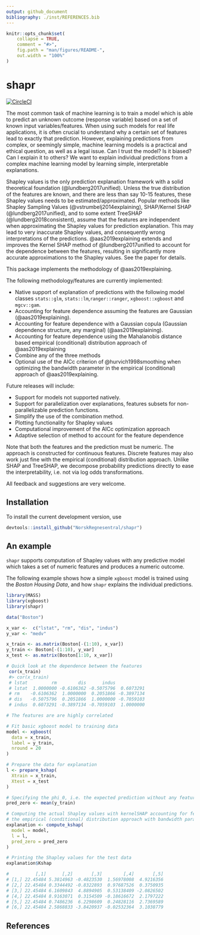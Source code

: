 ```yaml
---
output: github_document
bibliography: ./inst/REFERENCES.bib
---
```


<!-- README.md is generated from README.Rmd. Please edit that file -->

```r
knitr::opts_chunk$set(
    collapse = TRUE,
    comment = "#>",
    fig.path = "man/figures/README-",
    out.width = "100%"
)

```

# shapr

[![CircleCI](https://circleci.com/gh/NorskRegnesentral/shapr.svg?style=svg&circle-token=7c2a3a4edc870b4694982f0fe8ac66f92d639099)](https://circleci.com/gh/NorskRegnesentral/shapr)

The most common task of machine learning is to train a model which is able to predict an unknown outcome (response variable) based on a set of known input variables/features.
When using such models for real life applications, it is often crucial to understand why a certain set of features lead to exactly that prediction.
However, explaining predictions from complex, or seemingly simple, machine learning models is a practical and ethical question, as well as a legal issue. Can I trust the model? Is it biased? Can I explain it to others? We want to explain individual predictions from a complex machine learning model by learning simple, interpretable  explanations.

Shapley values is the only prediction explanation framework with a solid theoretical foundation (@lundberg2017unified). Unless the true distribution of the features are known, and there are less than say 10-15 features, these Shapley values needs to be estimated/approximated. 
Popular methods like Shapley Sampling Values (@vstrumbelj2014explaining), SHAP/Kernel SHAP (@lundberg2017unified), and to some extent TreeSHAP (@lundberg2018consistent), assume that the features are independent when approximating the Shapley values for prediction explanation. This may lead to very inaccurate Shapley values, and consequently wrong interpretations of the predictions. @aas2019explaining extends and improves the Kernel SHAP method of @lundberg2017unified to account for the dependence between the features, resulting in significantly more accurate approximations to the Shapley values. See the paper for details.

This package implements the methodology of @aas2019explaining.

The following methodology/features are currently implemented:

-   Native support of explanation of predictions with the following model classes `stats::glm`, `stats::lm`,`ranger::ranger`, `xgboost::xgboost` and `mgcv::gam`.
-   Accounting for feature dependence assuming the features are Gaussian (@aas2019explaining).
-   Accounting for feature dependence with a Gaussian copula (Gaussian dependence structure, any marginal) (@aas2019explaining).
-   Accounting for feature dependence using the Mahalanobis distance based empirical (conditional) distribution approach of @aas2019explaining
-   Combine any of the three methods
-   Optional use of the AICc criterion of @hurvich1998smoothing when optimizing the bandwidth parameter in the empirical (conditional) approach of @aas2019explaining.

<!--
Current methodological restrictions:

- The features must follow a continuous distribution
- Discrete features typically work just fine in practice although the theory breaks down
- Ordered/unordered categorical features are not supported
-->

Future releases will include:

-   Support for models not supported natively.
-   Support for parallelization over explanations, features subsets for non-parallelizable prediction functions.
-   Simplify the use of the combination method.
-   Plotting functionality for Shapley values
-   Computational improvement of the AICc optimization approach
-   Adaptive selection of method to account for the feature dependence

Note that both the features and the prediction must be numeric. The approach is constructed for continuous features. Discrete features may also work just fine with the empirical (conditional) distribution approach.
Unlike SHAP and TreeSHAP, we decompose probability predictions directly to ease the interpretability, i.e. not via log odds transformations.

All feedback and suggestions are very welcome.

## Installation

To install the current development version, use

```r
devtools::install_github("NorskRegnesentral/shapr")
```

## An example
`shapr` supports computation of Shapley values with any predictive model which takes a set of numeric features and produces a numeric outcome. 

The following example shows how a simple `xgboost` model is trained using the *Boston Housing Data*, and how `shapr` explains the individual predictions. 


```r
library(MASS)
library(xgboost)
library(shapr)

data("Boston")

x_var <-  c("lstat", "rm", "dis", "indus")
y_var <- "medv"

x_train <- as.matrix(Boston[-(1:10), x_var])
y_train <- Boston[-(1:10), y_var]
x_test <- as.matrix(Boston[1:10, x_var])

# Quick look at the dependence between the features
 cor(x_train)
 #> cor(x_train)
 # lstat         rm        dis      indus
 # lstat  1.0000000 -0.6106362 -0.5075796  0.6073291
 # rm    -0.6106362  1.0000000  0.2051866 -0.3897134
 # dis   -0.5075796  0.2051866  1.0000000 -0.7059103
 # indus  0.6073291 -0.3897134 -0.7059103  1.0000000

# The features are are highly correlated

# Fit basic xgboost model to training data
model <- xgboost(
  data = x_train, 
  label = y_train, 
  nround = 20
)

# Prepare the data for explanation
l <- prepare_kshap(
  Xtrain = x_train, 
  Xtest = x_test
)

# Specifying the phi_0, i.e. the expected prediction without any features
pred_zero <- mean(y_train)

# Computing the actual Shapley values with kernelSHAP accounting for feature dependence using
# the empirical (conditional) distribution approach with bandwidth parameter sigma = 0.1 (default)
explanation <- compute_kshap(
  model = model,
  l = l,
  pred_zero = pred_zero
)

# Printing the Shapley values for the test data
explanation$Kshap

#          [,1]      [,2]       [,3]        [,4]       [,5]
# [1,] 22.45484 5.3814963 -0.4823530  1.56978008  4.9216356
# [2,] 22.45484 0.3344492 -0.8322893  0.97687526  0.3750935
# [3,] 22.45484 6.1609843  4.8894905  0.53138409 -2.0826502
# [4,] 22.45484 8.9163071  0.3154509 -0.18616672  2.1797222
# [5,] 22.45484 0.7486236  6.2298609  0.24828116  2.7369589
# [6,] 22.45484 2.5868833 -3.8420937 -0.02532364  3.1038779
```

## References


